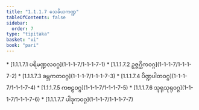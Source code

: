 ```yaml
---
title: "1.1.1.7 သေခိယကဏ္ဍ"
tableOfContents: false
sidebar:
  order: 7
type: "tipitaka"
basket: "vi"
book: "pari"
---
```



<DynamicBreadcrumb />



<TableOfContents book="pari" section="1.1.1.7">
* [1.1.1.7.1 ပရိမဏ္ဍလဝဂ္ဂ](1-1-1-7/1-1-1-7-1)
* [1.1.1.7.2 ဥဇ္ဇဂ္ဃိကဝဂ္ဂ](1-1-1-7/1-1-1-7-2)
* [1.1.1.7.3 ခမ္ဘကတဝဂ္ဂ](1-1-1-7/1-1-1-7-3)
* [1.1.1.7.4 ပိဏ္ဍပါတဝဂ္ဂ](1-1-1-7/1-1-1-7-4)
* [1.1.1.7.5 ကဗဠဝဂ္ဂ](1-1-1-7/1-1-1-7-5)
* [1.1.1.7.6 သုရုသုရုဝဂ္ဂ](1-1-1-7/1-1-1-7-6)
* [1.1.1.7.7 ပါဒုကဝဂ္ဂ](1-1-1-7/1-1-1-7-7)
</TableOfContents>